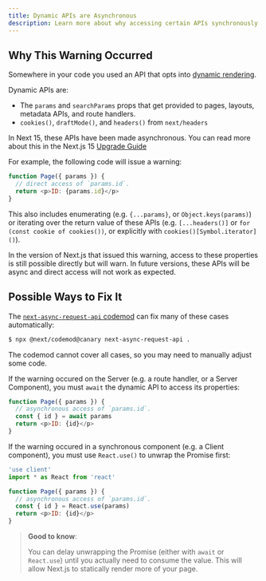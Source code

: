 ```yaml
---
title: Dynamic APIs are Asynchronous
description: Learn more about why accessing certain APIs synchronously now warns.
---
```


## Why This Warning Occurred

Somewhere in your code you used an API that opts into [dynamic rendering](/docs/app/building-your-application/rendering/server-components#dynamic-functions).

Dynamic APIs are:

- The `params` and `searchParams` props that get provided to pages, layouts, metadata APIs, and route handlers.
- `cookies()`, `draftMode()`, and `headers()` from `next/headers`

In Next 15, these APIs have been made asynchronous. You can read more about this in the Next.js 15 [Upgrade Guide](/docs/app/building-your-application/upgrading/version-15)

For example, the following code will issue a warning:

```js filename="app/[id]/page.js"
function Page({ params }) {
  // direct access of `params.id`.
  return <p>ID: {params.id}</p>
}
```

This also includes enumerating (e.g. `{...params}`, or `Object.keys(params)`) or iterating over the return
value of these APIs (e.g. `[...headers()]` or `for (const cookie of cookies())`, or explicitly with `cookies()[Symbol.iterator]()`).

In the version of Next.js that issued this warning, access to these properties is still possible directly but will warn.
In future versions, these APIs will be async and direct access will not work as expected.

## Possible Ways to Fix It

The [`next-async-request-api` codemod](/docs/app/building-your-application/upgrading/codemods#next-async-request-api) can fix many of these cases automatically:

```bash
$ npx @next/codemod@canary next-async-request-api .
```

The codemod cannot cover all cases, so you may need to manually adjust some code.

If the warning occured on the Server (e.g. a route handler, or a Server Component),
you must `await` the dynamic API to access its properties:

```js filename="app/[id]/page.js"
function Page({ params }) {
  // asynchronous access of `params.id`.
  const { id } = await params
  return <p>ID: {id}</p>
}
```

If the warning occured in a synchronous component (e.g. a Client component),
you must use `React.use()` to unwrap the Promise first:

```js filename="app/[id]/page.js"
'use client'
import * as React from 'react'

function Page({ params }) {
  // asynchronous access of `params.id`.
  const { id } = React.use(params)
  return <p>ID: {id}</p>
}
```

> **Good to know**:
>
> You can delay unwrapping the Promise (either with `await` or `React.use`) until you actually need to consume the value.
> This will allow Next.js to statically render more of your page.

